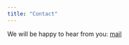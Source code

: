 ```yaml
---
title: "Contact"
---
```


We will be happy to hear from you: [mail](mailto:&#098;&#105;&#098;&#108;&#105;&#111;&#109;&#101;&#116;&#114;&#105;&#099;&#115;(&#045;&#097;&#116;&#045;)&#108;&#105;&#098;&#114;&#097;&#114;&#121;&#046;&#101;&#116;&#104;&#122;&#046;&#099;&#104;?subject=TOBI) 


<!-- Follow the ETH Library on social media: [Linkedin](https://www.linkedin.com/company/eth-bibliothek/) and [Twitter](https://twitter.com/ETHBibliothek) -->